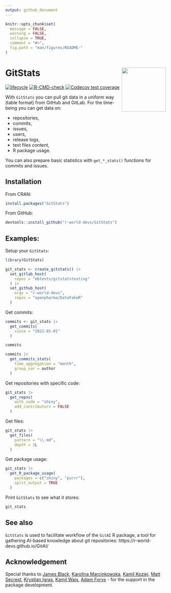 ```yaml
---
output: github_document
---
```


<!-- README.md is generated from README.Rmd. Please edit that file -->

```r
knitr::opts_chunk$set(
  message = FALSE,
  warning = FALSE,
  collapse = TRUE,
  comment = "#>",
  fig.path = "man/figures/README-"
)
```

# GitStats <img src="man/figures/GitStats_logo.png" align="right" height="138" style="float:right; height:138px;"/>

<!-- badges: start -->
[![lifecycle](https://img.shields.io/badge/lifecycle-experimental-orange.svg)](https://lifecycle.r-lib.org/articles/stages.html#experimental)
[![R-CMD-check](https://github.com/r-world-devs/GitStats/workflows/R-CMD-check/badge.svg)](https://github.com/r-world-devs/GitStats/actions)
[![Codecov test coverage](https://codecov.io/gh/r-world-devs/GitStats/branch/devel/graph/badge.svg)](https://app.codecov.io/gh/r-world-devs/GitStats?branch=devel)
<!-- badges: end -->

With `GitStats` you can pull git data in a uniform way (table format) from GitHub and GitLab. For the time-being you can get data on:

* repositories,
* commits,
* issues,
* users,
* release logs,
* text files content,
* R package usage.

You can also prepare basic statistics with `get_*_stats()` functions for commits and issues.


## Installation

From CRAN:

```r
install.packages("GitStats")
```

From GitHub:

```r
devtools::install_github("r-world-devs/GitStats")
```

## Examples:

Setup your `GitStats`:

```r
library(GitStats)

git_stats <- create_gitstats() |>
  set_gitlab_host(
    repos = "mbtests/gitstatstesting"
  ) |>
  set_github_host(
    orgs = "r-world-devs",
    repos = "openpharma/DataFakeR"
  ) 
```

Get commits:

```r
commits <- git_stats |>
  get_commits(
    since = "2022-01-01"
  )

commits

commits |>
  get_commits_stats(
    time_aggregation = "month",
    group_var = author
  )
```

Get repositories with specific code:

```r
git_stats |>
  get_repos(
    with_code = "shiny",
    add_contributors = FALSE
  )
```

Get files:

```r
git_stats |>
  get_files(
    pattern = "\\.md",
    depth = 2L
  )
```

Get package usage:

```r
git_stats |>
  get_R_package_usage(
    packages = c("shiny", "purrr"),
    split_output = TRUE
  )
```

Print `GitStats` to see what it stores:

```r
git_stats
```

## See also

`GitStats` is used to facilitate workflow of the `GitAI` R package, a tool for gathering AI-based knowledge about git repositories: https://r-world-devs.github.io/GitAI/

## Acknowledgement

Special thanks to [James Black](https://github.com/epijim), [Karolina Marcinkowska](https://github.com/marcinkowskak), [Kamil Koziej](https://github.com/Cotau), [Matt Secrest](https://github.com/mattsecrest), [Krystian Igras](https://github.com/krystian8207), [Kamil Wais](https://github.com/kalimu), [Adam Forys](https://github.com/galachad) - for the support in the package development.

